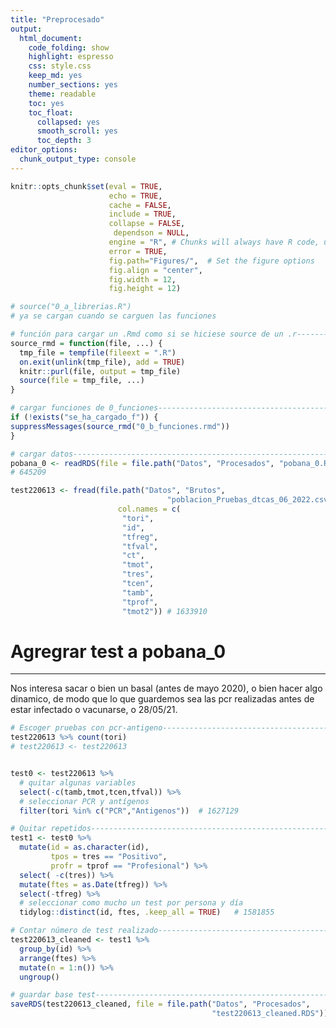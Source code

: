 ```yaml
---
title: "Preprocesado"
output: 
  html_document:
    code_folding: show
    highlight: espresso
    css: style.css
    keep_md: yes
    number_sections: yes
    theme: readable
    toc: yes  
    toc_float:
      collapsed: yes
      smooth_scroll: yes
      toc_depth: 3     
editor_options: 
  chunk_output_type: console
---
```



```r
knitr::opts_chunk$set(eval = TRUE, 
                      echo = TRUE, 
                      cache = FALSE,
                      include = TRUE,
                      collapse = FALSE,
                       dependson = NULL,
                      engine = "R", # Chunks will always have R code, unless noted
                      error = TRUE,
                      fig.path="Figures/",  # Set the figure options
                      fig.align = "center", 
                      fig.width = 12,
                      fig.height = 12)

```

```r
# source("0_a_librerias.R")
# ya se cargan cuando se carguen las funciones

```

```r
# función para cargar un .Rmd como si se hiciese source de un .r---------------
source_rmd = function(file, ...) {
  tmp_file = tempfile(fileext = ".R")
  on.exit(unlink(tmp_file), add = TRUE)
  knitr::purl(file, output = tmp_file)
  source(file = tmp_file, ...)
}

```

```r
# cargar funciones de 0_funciones----------------------------------------------
if (!exists("se_ha_cargado_f")) {
suppressMessages(source_rmd("0_b_funciones.rmd"))
}

```

```r
# cargar datos----------------------------------------------------------------
pobana_0 <- readRDS(file = file.path("Datos", "Procesados", "pobana_0.RDS"))
# 645209 

test220613 <- fread(file.path("Datos", "Brutos",
                                   "poblacion_Pruebas_dtcas_06_2022.csv"),
                        col.names = c(
                         "tori",
                         "id",
                         "tfreg",
                         "tfval",
                         "ct",
                         "tmot",
                         "tres",
                         "tcen",
                         "tamb",
                         "tprof",
                         "tmot2")) # 1633910

```

# Agregrar test a pobana_0

***

Nos interesa sacar o bien un basal (antes de mayo 2020), o bien hacer algo dinamico, de modo que lo que guardemos sea las pcr realizadas antes de estar infectado o vacunarse, o 28/05/21.

```r
# Escoger pruebas con pcr-antigeno---------------------------------------------
test220613 %>% count(tori)
# test220613 <- test220613 


test0 <- test220613 %>%
  # quitar algunas variables
  select(-c(tamb,tmot,tcen,tfval)) %>% 
  # seleccionar PCR y antígenos
  filter(tori %in% c("PCR","Antigenos"))  # 1627129


```


```r
# Quitar repetidos-------------------------------------------------------------
test1 <- test0 %>% 
  mutate(id = as.character(id), 
         tpos = tres == "Positivo", 
         profr = tprof == "Profesional") %>%
  select( -c(tres)) %>% 
  mutate(ftes = as.Date(tfreg)) %>% 
  select(-tfreg) %>% 
  # seleccionar como mucho un test por persona y día
  tidylog::distinct(id, ftes, .keep_all = TRUE)   # 1581855

```

```r
# Contar número de test realizado----------------------------------------------
test220613_cleaned <- test1 %>% 
  group_by(id) %>%
  arrange(ftes) %>%
  mutate(n = 1:n()) %>% 
  ungroup()

```


```r
# guardar base test------------------------------------------------------------
saveRDS(test220613_cleaned, file = file.path("Datos", "Procesados", 
                                             "test220613_cleaned.RDS"))

```
